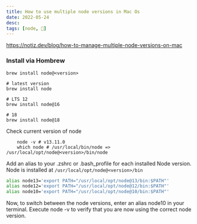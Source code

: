 ```yaml
---
title: How to use multiple node versions in Mac Os
date: 2022-05-24
desc:
tags: [node, 🌿]
---
```


https://notiz.dev/blog/how-to-manage-multiple-node-versions-on-mac

### Install via Hombrew

```shell
brew install node@<version>

# latest version
brew install node

# LTS 12
brew install node@16

# 18
brew install node@18
```

Check current version of node

```shell
    node -v # v13.11.0
    which node # /usr/local/bin/node => /usr/local/opt/node@<version>/bin/node
```

Add an alias to your .zshrc or .bash_profile for each installed Node version. Node is installed at `/usr/local/opt/node@<version>/bin`

```bash
alias node13='export PATH="/usr/local/opt/node@13/bin:$PATH"'
alias node12='export PATH="/usr/local/opt/node@12/bin:$PATH"'
alias node10='export PATH="/usr/local/opt/node@10/bin:$PATH"'
```

Now, to switch between the node versions, enter an alias node10 in your terminal. Execute node -v to verify that you are now using the correct node version.
